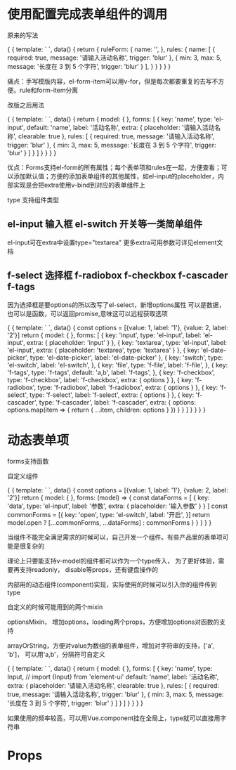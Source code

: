 
<Meta title="f-form" />

# 使用配置完成表单组件的调用

原来的写法

<Preview>
  <Story name="原来的写法">
  {
    {
      template: `
        <el-form @submit.native.prevent :model="ruleForm" :rules="rules" label-width="100px">
          <el-form-item label="活动名称" prop="name">
            <el-input v-model="ruleForm.name" clearable placeholder="输入活动名称"></el-input>
          </el-form-item>
        </el-form>
      `,
      data() {
        return {
          ruleForm: {
            name: '',
          },
          rules: {
            name: [
              { required: true, message: '请输入活动名称', trigger: 'blur' },
              { min: 3, max: 5, message: '长度在 3 到 5 个字符', trigger: 'blur' }
            ],
          }
        }
      }
    }
  }
  </Story>
</Preview>

痛点：手写模版内容，el-form-item可以用v-for，但是每次都要重复的去写不方便。rule和form-item分离

改版之后用法

<Preview>
  <Story name="改版之后写法">
  {
    {
      template: `
        <f-form :forms="forms" :model.sync="model" label-width="100px" ></f-form>
      `,
      data() {
        return {
          model: {
          },
          forms: [
            {
              key: 'name',
              type: 'el-input',
              default: 'name',
              label: '活动名称',
              extra: {
                placeholder: '请输入活动名称',
                clearable: true
              },
              rules: [
                { required: true, message: '请输入活动名称', trigger: 'blur' },
                { min: 3, max: 5, message: '长度在 3 到 5 个字符', trigger: 'blur' }
              ]
            }
          ]
        }
      }
    }
  }
  </Story>
</Preview>

优点：Forms支持el-form的所有属性；每个表单项和rules在一起，方便查看；可以添加默认值；方便的添加表单组件的其他属性，如el-input的placeholder，内部实现是会把extra使用v-bind到对应的表单组件上

type 支持组件类型

## el-input 输入框  el-switch 开关等一类简单组件
el-input可在extra中设置type="textarea"
更多extra可用参数可详见element文档
## f-select 选择框 f-radiobox f-checkbox f-cascader f-tags
因为选择框是要options的所以改写了el-select，新增options属性
可以是数据，也可以是函数，可以返回promise,意味这可以远程获取选项

<Preview>
  <Story name="支持组件类型">
  {
    {
      template: `
        <f-form :forms="forms" :model.sync="model" label-width="140px" ></f-form>
      `,
      data() {
        const options = [{value: 1, label: '1'}, {value: 2, label: '2'}]
        return {
          model: {
          },
          forms: [
            {
              key: 'input',
              type: 'el-input',
              label: 'el-input',
              extra: {
                placeholder: 'input'
              }
            },
            {
              key: 'textarea',
              type: 'el-input',
              label: 'el-input',
              extra: {
                placeholder: 'textarea',
                type: 'textarea'
              }
            },
            {
              key: 'el-date-picker',
              type: 'el-date-picker',
              label: 'el-date-picker'
            },
            {
              key: 'switch',
              type: 'el-switch',
              label: 'el-switch',
            },
            {
              key: 'file',
              type: 'f-file',
              label: 'f-file',
            },
            {
              key: 'f-tags',
              type: 'f-tags',
              default: 'a,b',
              label: 'f-tags',
            },
            {
              key: 'f-checkbox',
              type: 'f-checkbox',
              label: 'f-checkbox',
              extra: {
                options
              }
            },
            {
              key: 'f-radiobox',
              type: 'f-radiobox',
              label: 'f-radiobox',
              extra: {
                options
              }
            },
            {
              key: 'f-select',
              type: 'f-select',
              label: 'f-select',
              extra: {
                options
              }
            },
            {
              key: 'f-cascader',
              type: 'f-cascader',
              label: 'f-cascader',
              extra: {
                options: options.map(item => {
                  return {
                    ...item,
                    children: options
                  }
                })
              }
            }
          ]
        }
      }
    }
  }
  </Story>
</Preview>

# 动态表单项

forms支持函数

自定义组件

<Preview>
  <Story name="动态表单项">
  {
    {
      template: `
        <f-form :forms="forms" :model.sync="model" label-width="140px" ></f-form>
      `,
      data() {
        const options = [{value: 1, label: '1'}, {value: 2, label: '2'}]
        return {
          model: {
          },
          forms: (model) => {
            const dataForms = [
              {
                key: 'data',
                type: 'el-input',
                label: '参数',
                extra: {
                  placeholder: '输入参数'
                }
              }
            ]
            const commonForms = [{
              key: 'open',
              type: 'el-switch',
              label: '开启',
            }]
            return model.open ? [...commonForms, ...dataForms] : commonForms
          }
        }
      }
    }
  }
  </Story>
</Preview>

当组件不能完全满足需求的时候可以，自己开发一个组件。有些产品里的表单项可能是很复杂的

理论上只要能支持v-model的组件都可以作为一个type传入， 为了更好体验，需要再支持readonly， disable等props，还有键盘操作的

内部用的动态组件(component)实现，实际使用的时候可以引入你的组件传到type

自定义的时候可能用到的两个mixin

optionsMixin， 增加options，loading两个props，方便增加options对函数的支持

arrayOrString，方便对value为数组的表单组件，增加对字符串的支持，['a', 'b']， 可以用'a,b'，分隔符可自定义

<Preview>
  <Story name="自定义组件">
  {
    {
      template: `
        <f-form :forms="forms" :model.sync="model" label-width="100px" ></f-form>
      `,
      data() {
        return {
          model: {
          },
          forms: [
            {
              key: 'name',
              type: Input, // import {Input} from 'element-ui'
              default: 'name',
              label: '活动名称',
              extra: {
                placeholder: '请输入活动名称',
                clearable: true
              },
              rules: [
                { required: true, message: '请输入活动名称', trigger: 'blur' },
                { min: 3, max: 5, message: '长度在 3 到 5 个字符', trigger: 'blur' }
              ]
            }
          ]
        }
      }
    }
  }
  </Story>
</Preview>

如果使用的频率较高，可以用Vue.component挂在全局上，type就可以直接用字符串


# Props

<Props of={fForm} />